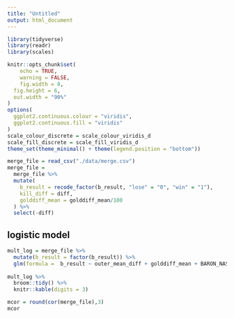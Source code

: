 ```yaml
---
title: "Untitled"
output: html_document
---
```


```r
library(tidyverse)
library(readr)
library(scales)

knitr::opts_chunk$set(
	echo = TRUE,
	warning = FALSE,
	fig.width = 8, 
  fig.height = 6,
  out.width = "90%"
)
options(
  ggplot2.continuous.colour = "viridis",
  ggplot2.continuous.fill = "viridis"
)
scale_colour_discrete = scale_colour_viridis_d
scale_fill_discrete = scale_fill_viridis_d
theme_set(theme_minimal() + theme(legend.position = "bottom"))
```

```r
merge_file = read_csv("./data/merge.csv")
merge_file =
  merge_file %>% 
  mutate(
    b_result = recode_factor(b_result, "lose" = "0", "win" = "1"),
    kill_diff = diff,
    golddiff_mean = golddiff_mean/100
  ) %>% 
  select(-diff)
```

## logistic model

```r
mult_log = merge_file %>% 
  mutate(b_result = factor(b_result)) %>% 
  glm(formula =  b_result ~ outer_mean_diff + golddiff_mean + BARON_NASHOR + DRAGON + RIFT_HERALD + AIR_DRAGON + EARTH_DRAGON + ELDER_DRAGON + WATER_DRAGON + FIRE_DRAGON + kill_diff, family = "binomial")
 
mult_log %>% 
  broom::tidy() %>% 
  knitr::kable(digits = 3)

```

```r
mcor = round(cor(merge_file),3)
mcor
```

